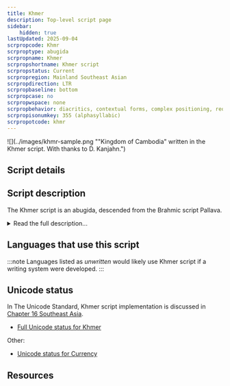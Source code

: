 ```yaml
---
title: Khmer
description: Top-level script page
sidebar:
    hidden: true
lastUpdated: 2025-09-04
scrpropcode: Khmr
scrproptype: abugida
scrpropname: Khmer
scrpropshortname: Khmer script
scrpropstatus: Current
scrpropregion: Mainland Southeast Asian
scrpropdirection: LTR
scrpropbaseline: bottom
scrpropcase: no
scrpropwspace: none
scrpropbehavior: diacritics, contextual forms, complex positioning, reordering, split graphs, required ligatures
scrpropisonumkey: 355 (alphasyllabic)
scrpropotcode: khmr
---
```



![](../images/khmr-sample.png ""Kingdom of Cambodia" written in the Khmer script. With thanks to D. Kanjahn.")

## Script details

<ScriptDetails />

## Script description

The Khmer script is an abugida, descended from the Brahmic script Pallava.

<details>
<summary>Read the full description...</summary>It is used for writing Khmer, the official language of Cambodia. The script is also sometimes used for writing minority languages in Cambodia, such as Brao and Mnong.

The alphabet has 33 consonants. Two more consonants that are included in Unicode are not in everyday use. Like many of the Brahmic abugidas, each symbol comprises a consonant and an inherent vowel. However, unlike most other Brahmic scripts, Khmer has two registers of consonants, one containing an inherent [a] and one containing an inherent [o]. Most consonants have two different letterforms for these two registers. Those that do not have a second form can be modified by one of two diacritics to indicate a change of register. Each consonant can also appear in a 'subscript' form, called _coeng_. In most cases these are a smaller version of the 'full' form, but in some cases they are unrelated in appearance. Coeng are written below the consonant they follow in pronunciation, but can extend above the baseline to the left or the right of that consonant. Rarely, coeng can be attached to a vowel character or used to indicate a word-final consonant, but their primary use is in consonant clusters. Some coeng in loanwords remain unpronounced.

Vowels are represented by means of diacritics written above, below and/or alongside on either side of the consonant to modify the quality of the inherent vowel. Most of these vowel-diacritics have a different effect on a consonant containing [a] than they do on one containing [o]. Independent vowel symbols also exist for representing syllable-initial vowels, but some are also written using the 'q' character modified by the appropriate vowel diacritic. Spelling conventions often dictate which of these means of representation is used.

There are additional diacritics that may or may not modify the pronunciation.

The superscript _robat_ character, which is used in some related scripts if the consonant RO is the first consonant in the syllable, is, in Khmer, only an artefact of original spellings in some loanwords and is not pronounced. 

The Khmer literary tradition dates back to the 7th century, and the script is currently in widespread use, although it is estimated that 35% of the Khmer-speaking population aged 15 and over are illiterate in the script.
</details>

## Languages that use this script

:::note
Languages listed as _unwritten_ would likely use Khmer script if a writing system were developed. 
:::

<WsList script='Khmr' wsMax='5' />

## Unicode status

In The Unicode Standard, Khmer script implementation is discussed in [Chapter 16 Southeast Asia](http://www.unicode.org/versions/latest/ch16.pdf).

- [Full Unicode status for Khmer](/scrlang/unicode/khmr-unicode)

Other:

- [Unicode status for Currency](/scrlang/unicode/x-currency-unicode)


## Resources

<ScriptResources detailSummary='seemore' />

